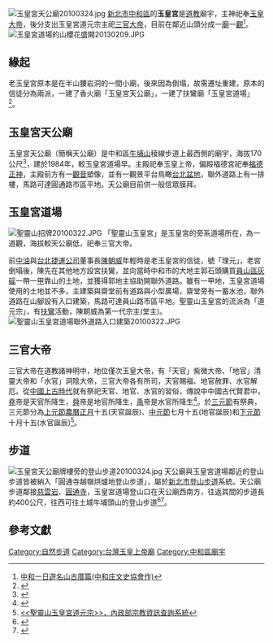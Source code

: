 {{Original research|条目|date=2010年4月}}
[[File:玉皇宮天公廟20100324.jpg|thumb]]
[[新北市|新北市]][[中和區|中和區]]的'''玉皇宮'''是[[道教|道教]]廟宇，主神祀奉[[玉皇大帝|玉皇大帝]]，後分支出玉皇宮道元宗主祀[[三官大帝|三官大帝]]，目前在鄰近山頭分成一[[寺廟|廟]]一[[宮觀|觀]]<ref>[http://placesearch.moi.gov.tw/input/detail.php?input_id=445 中和一日遊名山古厝篇(中和庄文史協會作)]{{dead link|date=2018年4月 |bot=InternetArchiveBot |fix-attempted=yes }}</ref>。
[[File:玉皇宮道場的山櫻花盛開20130209.JPG|thumb]]
== 緣起 ==
老玉皇宮原本是在半山腰岩洞的一間小廟，後來因為倒塌，故需遷址重建，原本的信徒分為兩派，一建了香火廟「玉皇宮天公廟」，一建了扶鸞廟「玉皇宮道場」<ref name="開廟扶鸞 陳朝威起乩">{{Cite web |url=http://city.udn.com/v1/city/essence/article.jsp?no=3097&cate_id=group_3097&pno=1&aid=248767&tpno=0&f_ORDER_BY= |title=<<開廟扶鸞 陳朝威起乩>>，時報周刊 |accessdate=2010-03-25 |archive-date=2016-03-05 |archive-url=https://web.archive.org/web/20160305015109/http://city.udn.com/v1/city/essence/article.jsp?no=3097&cate_id=group_3097&pno=1&aid=248767&tpno=0&f_ORDER_BY= |dead-url=no }}</ref>。

== 玉皇宮天公廟 ==
玉皇宮天公廟（簡稱天公廟）是中和區[[牛埔山|牛埔山]]稜線步道上最西側的廟宇，海拔170公尺<ref>{{Cite web |url=http://gohiking.myweb.hinet.net/h3/STJchingshueib.htm |title=南勢角站、國旗嶺、玉皇宮、清水大尖、南勢角山、外挖子山O行 |access-date=2010-03-25 |archive-url=https://web.archive.org/web/20120419134854/http://gohiking.myweb.hinet.net/h3/STJchingshueib.htm |archive-date=2012-04-19 |dead-url=yes }}</ref>，建於1984年，較玉皇宮道場早。主殿祀奉玉皇上帝，偏殿福德宮祀奉[[福德正神|福德正神]]，主殿前方有一[[觀音|觀音]]塑像，並有一觀景平台鳥瞰[[台北盆地|台北盆地]]，聯外道路上有一排樓，馬路可達圓通路市區平地。天公廟目前供一般信眾膜拜。

== 玉皇宮道場 ==
[[File:聖靈山招牌20100322.JPG|thumb]]
「聖靈山玉皇宮」是玉皇宮的旁系道場所在，為一道觀，海拔較天公廟低，祀奉三官大帝。

前[[台灣中油|中油]]與[[台北捷運公司|台北捷運公司]]董事長[[陳朝威|陳朝威]]年輕時是老玉皇宮的信徒，號「理元」，老宮倒塌後，陳先在其他地方設宮扶鸞，並向當時中和市的大地主郭石頭購買[[員山區(中和區)|員山區]][[灰磘(中和區)|灰磘]]一帶一[[甲_(單位)|甲]]靠山的土地，並獲得郭地主協助開聯外道路。雖有一甲地，玉皇宮道場使用的土地並不多，主建築與齋堂前有道路與小型廣場，齋堂旁有一蓄水池，聯外道路在山腳設有入口建築，馬路可達員山路市區平地。聖靈山玉皇宮的流派為「道元宗」，有[[扶鸞|扶鸞]]活動，陳朝威為第一代宗主(堂主)。
[[File:聖靈山玉皇宮道場聯外道路入口建築20100322.JPG|thumb]]

== 三官大帝 ==
三官大帝在道教諸神明中，地位僅次玉皇大帝，有「天官」紫微大帝、「地官」清靈大帝和「水官」洞陰大帝，三官大帝各有所司，天官賜福、地官赦罪、水官解厄。從[[中國|中國]][[上古時代|上古時代]]就有祭祀天官、地官、水官的習俗，傳說中中國古代賢君中，[[堯|堯]]帝是天官所降生，[[舜|舜]]帝是地官所降生，[[禹|禹]]帝是水官所降生<ref>{{Cite web |url=http://emmm.tw/L3_content.php?L3_id=4391 |title=中和玉皇宮-美美美 |access-date=2010-03-25 |archive-url=https://web.archive.org/web/20160918134950/http://emmm.tw/L3_content.php?L3_id=4391 |archive-date=2016-09-18 |dead-url=yes }}</ref>。於[[三元節|三元節]]有祭典，三元節分為[[上元節|上元節]][[農曆|農曆]][[正月|正月]]十五(天官誕辰)、[[中元節|中元節]]七月十五(地官誕辰)和[[下元節|下元節]]十月十五(水官誕辰)<ref>[http://religion.moi.gov.tw/web/10.aspx?page=43& <<聖靈山玉皇宮道元宗>>，內政部宗教資訊查詢系統]{{dead link|date=2018年4月 |bot=InternetArchiveBot |fix-attempted=yes }}</ref>。

== 步道 ==
[[File:玉皇宮天公廟牌樓旁的登山步道20100324.jpg|thumb]]
天公廟與玉皇宮道場鄰近的登山步道皆被納入「圓通寺越嶺烘爐地登山步道」，屬於[[新北市登山步道|新北市登山步道]]系統。天公廟步道鄰接[[慈雲岩|慈雲岩]]、[[圓通禪寺_(新北市)|圓通寺]]，玉皇宮道場登山口在天公廟西南方，往返其間的步道長約400公尺，往西可往土城牛埔頭山的登山步道<ref>{{Cite web |url=http://tw.myblog.yahoo.com/scl-scl/article?mid=3079&prev=3086&l=a&fid=50 |title=<<981031中和區玉皇宮爬山健身>>，水蓮阿媽 |accessdate=2010-03-25 |archive-date=2019-09-01 |archive-url=https://web.archive.org/web/20190901195823/http://tw.myblog.yahoo.com/scl-scl/article?mid=3079&prev=3086&l=a&fid=50 |dead-url=yes }}</ref><ref>{{Cite web |url=http://tw.myblog.yahoo.com/yuh-yng/article?mid=8690 |title=中和登山觀光步道 牛埔山 |accessdate=2010-03-25 |archive-date=2019-09-03 |archive-url=https://web.archive.org/web/20190903012037/http://tw.myblog.yahoo.com/yuh-yng/article?mid=8690 |dead-url=yes }}</ref>。

==參考文獻==
<div class="references-small">
<references />
</div>

[[Category:自然步道|Category:自然步道]]
[[Category:台灣玉皇上帝廟|Category:台灣玉皇上帝廟]]
[[Category:中和區廟宇|Category:中和區廟宇]]
